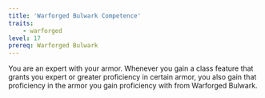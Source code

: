```yaml
---
title: 'Warforged Bulwark Competence'
traits:
    - warforged
level: 17
prereq: Warforged Bulwark
---
```


You are an expert with your armor. Whenever you gain a class feature that grants you expert or greater proficiency in certain armor, you also gain that proficiency in the armor you gain proficiency with from Warforged Bulwark.